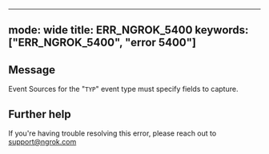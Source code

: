 
---
mode: wide
title: ERR_NGROK_5400
keywords: ["ERR_NGROK_5400", "error 5400"]
---

## Message
Event Sources for the "`TYP`" event type must specify fields to capture.




## Further help
If you're having trouble resolving this error, please reach out to [support@ngrok.com](mailto:support@ngrok.com?subject=Help%20with%20ERR_NGROK_5400)

